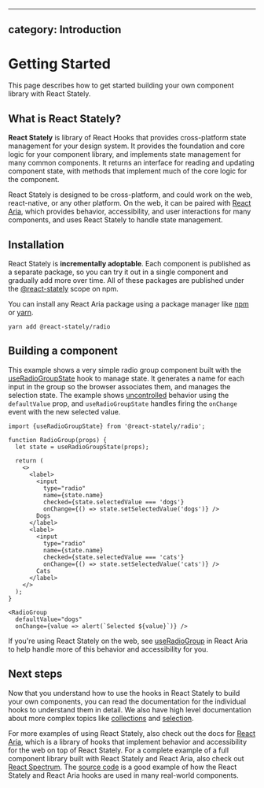 <!-- Copyright 2020 Adobe. All rights reserved.
This file is licensed to you under the Apache License, Version 2.0 (the "License");
you may not use this file except in compliance with the License. You may obtain a copy
of the License at http://www.apache.org/licenses/LICENSE-2.0
Unless required by applicable law or agreed to in writing, software distributed under
the License is distributed on an "AS IS" BASIS, WITHOUT WARRANTIES OR REPRESENTATIONS
OF ANY KIND, either express or implied. See the License for the specific language
governing permissions and limitations under the License. -->


---
category: Introduction
---

# Getting Started

This page describes how to get started building your own component library with React Stately.

## What is React Stately?

**React Stately** is library of React Hooks that provides cross-platform state management for your design system.
It provides the foundation and core logic for your component library, and implements state management for many
common components. It returns an interface for reading and updating component state, with methods that implement
much of the core logic for the component. 

React Stately is designed to be cross-platform, and could work on the web, react-native, or any other platform.
On the web, it can be paired with [React Aria](../react-aria/index.html), which provides behavior, accessibility,
and user interactions for many components, and uses React Stately to handle state management.

## Installation

React Stately is **incrementally adoptable**. Each component is published as a separate package, so you can try it
out in a single component and gradually add more over time. All of these packages are published under the 
[@react-stately](https://www.npmjs.com/org/react-stately) scope on npm.

You can install any React Aria package using a package manager like [npm](https://docs.npmjs.com/cli/npm) or 
[yarn](https://classic.yarnpkg.com/lang/en/).

```
yarn add @react-stately/radio
```

## Building a component

This example shows a very simple radio group component built with the [useRadioGroupState](useRadioGroupState.html) hook
to manage state. It generates a name for each input in the group so the browser associates them, and manages the
selection state. The example shows [uncontrolled](https://reactjs.org/docs/uncontrolled-components.html) behavior 
using the `defaultValue` prop, and `useRadioGroupState` handles firing the `onChange` event with the new selected value.

```tsx example
import {useRadioGroupState} from '@react-stately/radio';

function RadioGroup(props) {
  let state = useRadioGroupState(props);

  return (
    <>
      <label>
        <input 
          type="radio"
          name={state.name}
          checked={state.selectedValue === 'dogs'}
          onChange={() => state.setSelectedValue('dogs')} />
        Dogs
      </label>
      <label>
        <input 
          type="radio"
          name={state.name}
          checked={state.selectedValue === 'cats'}
          onChange={() => state.setSelectedValue('cats')} />
        Cats
      </label>
    </>
  );
}

<RadioGroup
  defaultValue="dogs"
  onChange={value => alert(`Selected ${value}`)} />
```

If you're using React Stately on the web, see [useRadioGroup](../react-aria/useRadioGroup.html) in React Aria to help
handle more of this behavior and accessibility for you.

## Next steps

Now that you understand how to use the hooks in React Stately to build your own components, you can read the documentation
for the individual hooks to understand them in detail. We also have high level documentation about more complex topics like 
[collections](collections.html) and [selection](selection.html).

For more examples of using React Stately, also check out the docs for [React Aria](../react-aria/index.html), which is a library
of hooks that implement behavior and accessibility for the web on top of React Stately. For a complete example of a full component library
built with React Stately and React Aria, also check out [React Spectrum](../react-spectrum/index.html). The 
[source code](https://github.com/adobe-private/react-spectrum-v3/tree/master/packages/%40react-spectrum)
is a good example of how the React Stately and React Aria hooks are used in many real-world components.
